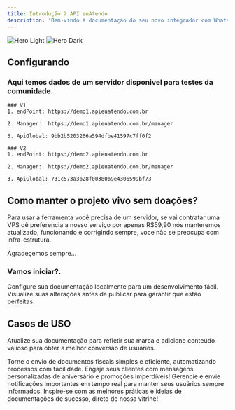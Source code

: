 ```yaml
---
title: Introdução à API euAtendo
description: 'Bem-vindo à documentação do seu novo integrador com WhatsApp'
---
```


<img
  className="block dark:hidden"
  src="https://s33.apidevs.app/euatendo/10.png"
  alt="Hero Light"
/>
<img
  className="hidden dark:block"
  src="https://s33.apidevs.app/euatendo/10.png"
  alt="Hero Dark"
/>

## Configurando

### Aqui temos dados de um servidor disponivel para testes da comunidade.

	### V1
	1. endPoint: https://demo1.apieuatendo.com.br
	
	2. Manager:  https://demo1.apieuatendo.com.br/manager
	
	3. ApiGlobal: 9bb2b5203266a594dfbe41597c7ff0f2

	### V2
	1. endPoint: https://demo2.apieuatendo.com.br
	
	2. Manager:  https://demo2.apieuatendo.com.br/manager
	
	3. ApiGlobal: 731c573a3b28f00380b9e4306599bf73
	
	
## Como manter o projeto vivo sem doações?

Para usar a ferramenta você precisa de um servidor, se vai contratar uma VPS dê preferencia a nosso serviço por apenas R$59,90
nós manteremos atualizado, funcionando e corrigindo sempre, voce não se preocupa com infra-estrutura.

Agradeçemos sempre...

	

### Vamos iniciar?.

<CardGroup cols={2}>
  <Card
    title="Instalando"
    icon="download"
    href="/essentials/instalando"
  >
    Configure sua documentação localmente para um desenvolvimento fácil.
  </Card>
  <Card 
    title="Primeiros passos"
    icon="rocket"
    href="/essentials/primeiros-passos"
  >
    Visualize suas alterações antes de publicar para garantir que estão perfeitas.
  </Card>
</CardGroup>

## Casos de USO

Atualize sua documentação para refletir sua marca e adicione conteúdo valioso para obter a melhor conversão de usuários.

<CardGroup cols={2}>
  <Card
    title="Enviando Documentos Fiscais"
    icon="file-invoice"
    href="/essentials/Casos-de-uso"
  >
    Torne o envio de documentos fiscais simples e eficiente, automatizando processos com facilidade.
  </Card>
  <Card
    title="Mensagens de Aniversário e Promocionais"
    icon="bullhorn"
    href="/essentials/Casos-de-uso"
  >
    Engaje seus clientes com mensagens personalizadas de aniversário e promoções imperdíveis!
  </Card>
  <Card
    title="Central de Notificação Global"
    icon="bell"
    href="/essentials/Casos-de-uso"
  >
    Gerencie e envie notificações importantes em tempo real para manter seus usuários sempre informados.
  </Card>
  <Card
    title="Veja Mais Inspirações Aqui"
    icon="trophy"
    href="/essentials/Casos-de-uso"
  >
    Inspire-se com as melhores práticas e ideias de documentações de sucesso, direto de nossa vitrine!
  </Card>
</CardGroup>

